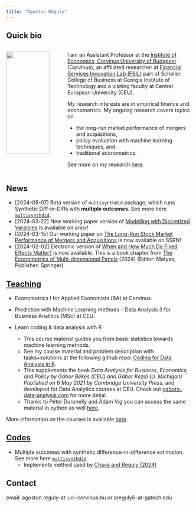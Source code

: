 ```yaml
---
title: "Ágoston Reguly"
---
```



## Quick bio



::: columns
::: {.column width="30%"}

![](./assets/img/logo.jpg){width=90%}

:::
::: {.column width="70%"}
I am an Assistant Professor at the [Institute of Economics, Corvinus University of Budapest](https://www.uni-corvinus.hu/elerhetosegek/reguly-agoston/) (Corvinus), an affiliated researcher at [Financial Services Innovation Lab (FSIL)](https://fintech.gatech.edu/#/) part of Scheller College of Business at Georgia Institute of Technology and a visiting faculty at Central European University (CEU).

My research interests are in empirical finance and econometrics. My ongoing research covers topics on 

- the long-run market performance of mergers and acquisitions, 
- policy evaluation with machine learning techniques, and 
- traditional econometrics. 

See more on my research [here](./papers.html).

::: 
:::

## News

- [2024-05-07] Beta version of `multisynthdid` package, which runs Synthetic Diff-in-Diffs with **multiple outcomes**. See more here [`multisynthdid`](./multisynthdid.html).
- [2024-03-22] New working paper version of [Modelling with Discretized Varaibles](https://arxiv.org/abs/2403.15220) is available on arxiv!
- [2024-03-15] Our working paper on [The Long-Run Stock Market Performance of Mergers and Acquisitions](https://papers.ssrn.com/sol3/papers.cfm?abstract_id=4742401) is now available on SSRN!
- [2024-02-02] Electronic version of [
When and How Much Do Fixed Effects Matter?](https://link.springer.com/chapter/10.1007/978-3-031-49849-7_2) is now available. This is a book chapter from [The Econometrics of Multi-dimensional Panels](https://link.springer.com/book/10.1007/978-3-031-49849-7) (2024)  (Editor: Matyas, Publisher: Springer)

## [Teaching](./teaching.html)

- Econometrics I for Applied Economists (BA) at Corvinus.
- Prediction with Machine Learning methods -- Data Analysis 3 for Business Analitics (MSc) at CEU.

- Learn coding & data analysis with R
  - This course material guides you from basic statistics towards machine learning methods.
  - See my course material and problem description with tasks+solutions at the following github repo: [Coding for Data Analysis in R](https://github.com/gabors-data-analysis/da-coding-rstats).
  - This supplements the book *Data Analysis for Business, Economics, and Policy by Gábor Békés (CEU) and Gábor Kézdi (U. Michigan) Published on 6 May 2021 by Cambridge University Press*, and developed for Data Analytics courses at CEU. Check out [gabors-data-analysis.com](https://gabors-data-analysis.com/) for more detial.
  - Thanks to Péter Duronelly and Ádám Víg you can access the same material in python as well [here](https://github.com/gabors-data-analysis/da-coding-python).

More information on the courses is available [here](./teaching.html).

## [Codes](./codes.html)

- Multiple outcomes with synthetic difference-in-difference estimation. See more here [`multisynthdid`](./multisynthdid.html).
  - Implements method used by [Chava and Reguly (2024)](https://papers.ssrn.com/sol3/papers.cfm?abstract_id=4742401)


## Contact

email: agoston.reguly-at-uni-corvinus.hu or areguly6-at-gatech.edu